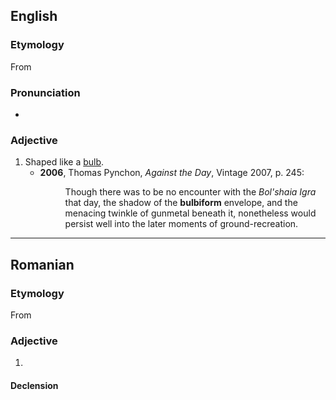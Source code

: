 ==English==

===Etymology===
From {{etyl|la|en}} {{suffix|en|bulbus|form|gloss1=bulb}}

===Pronunciation===
* {{IPA|en|/ˈbʌlbɪfɔːm/}}

===Adjective===
{{en-adj}}

# Shaped like a [[bulb]].
#* '''2006''', Thomas Pynchon, ''Against the Day'', Vintage 2007, p. 245:
#*: Though there was to be no encounter with the ''Bol'shaia Igra'' that day, the shadow of the '''bulbiform''' envelope, and the menacing twinkle of gunmetal beneath it, nonetheless would persist well into the later moments of ground-recreation.

----

==Romanian==

===Etymology===
From {{bor|ro|fr|bulbiforme}}

===Adjective===
{{ro-adj}}

# {{l|en|bulbiform}}

====Declension====
{{ro-decl-adj}}